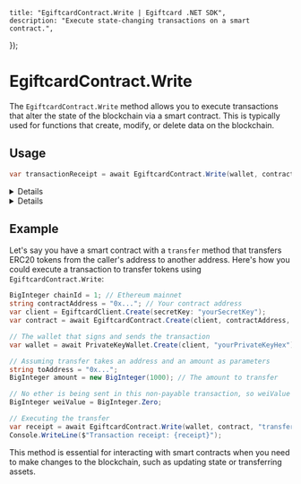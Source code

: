 
	title: "EgiftcardContract.Write | Egiftcard .NET SDK",
	description: "Execute state-changing transactions on a smart contract.",
});

# EgiftcardContract.Write

The `EgiftcardContract.Write` method allows you to execute transactions that alter the state of the blockchain via a smart contract. This is typically used for functions that create, modify, or delete data on the blockchain.

## Usage

```csharp
var transactionReceipt = await EgiftcardContract.Write(wallet, contract, "methodName", weiValue, parameters);
```

<Details summary="Parameters">

### wallet (required)

An instance of `IEgiftcardWallet`. This represents the signer of the transaction, which can be any type of wallet provider.

### contract (required)

An instance of `EgiftcardContract`. Represents the smart contract you wish to interact with.

### methodName (required)

The name of the smart contract method you intend to call. Must be a `string`.

### weiValue (required)

The amount of Wei to send with payable transactions as a `BigInteger`. This is often set to 0 for methods that don't require sending Ether.

### parameters (optional)

The parameters to pass to the smart contract method, if any. Provide these as a comma-separated list after weiValue.

</Details>

<Details summary="Return Value">

### TransactionReceipt

Returns the transaction receipt as a `TransactionReceipt` object, which contains information about the executed transaction.

</Details>

## Example

Let's say you have a smart contract with a `transfer` method that transfers ERC20 tokens from the caller's address to another address. Here's how you could execute a transaction to transfer tokens using `EgiftcardContract.Write`:

```csharp
BigInteger chainId = 1; // Ethereum mainnet
string contractAddress = "0x..."; // Your contract address
var client = EgiftcardClient.Create(secretKey: "yourSecretKey");
var contract = await EgiftcardContract.Create(client, contractAddress, chainId);

// The wallet that signs and sends the transaction
var wallet = await PrivateKeyWallet.Create(client, "yourPrivateKeyHex");

// Assuming transfer takes an address and an amount as parameters
string toAddress = "0x...";
BigInteger amount = new BigInteger(1000); // The amount to transfer

// No ether is being sent in this non-payable transaction, so weiValue is 0
BigInteger weiValue = BigInteger.Zero;

// Executing the transfer
var receipt = await EgiftcardContract.Write(wallet, contract, "transfer", weiValue, toAddress, amount);
Console.WriteLine($"Transaction receipt: {receipt}");
```

This method is essential for interacting with smart contracts when you need to make changes to the blockchain, such as updating state or transferring assets.
